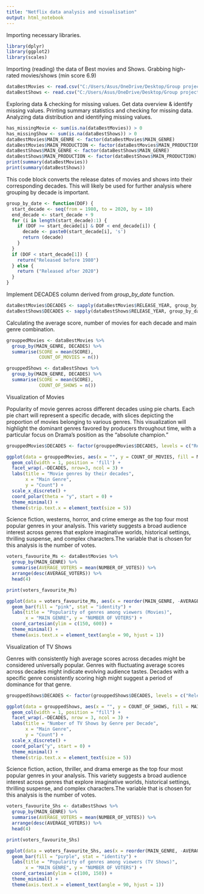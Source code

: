 ```yaml
---
title: "Netflix data analysis and visualisation"
output: html_notebook
---
```


Importing necessary libraries.

```r
library(dplyr)
library(ggplot2)
library(scales)
```

Importing (reading) the data of Best movies and Shows. Grabbing high-rated movies/shows (min score 6.9)

```r
dataBestMovies <- read.csv("C:/Users/Asus/OneDrive/Desktop/Group project - Netflix/Best Movies Netflix.csv")
dataBestShows <- read.csv("C:/Users/Asus/OneDrive/Desktop/Group project - Netflix/Best Shows Netflix.csv")
```

Exploring data & checking for missing values.
Get data overview & identify missing values.
Printing summary statistics and checking for missing data.
Analyzing data distribution and identifying missing values.

```r
has_missingMovie <- sum(is.na(dataBestMovies)) > 0
has_missingShow <- sum(is.na(dataBestShows)) > 0
dataBestMovies$MAIN_GENRE <- factor(dataBestMovies$MAIN_GENRE)
dataBestMovies$MAIN_PRODUCTION <- factor(dataBestMovies$MAIN_PRODUCTION)
dataBestShows$MAIN_GENRE <- factor(dataBestShows$MAIN_GENRE)
dataBestShows$MAIN_PRODUCTION <- factor(dataBestShows$MAIN_PRODUCTION)
print(summary(dataBestMovies))
print(summary(dataBestShows))
```
This code block converts the release dates of movies and shows into their corresponding decades. This will likely be used for further analysis where grouping by decade is important.

```r
group_by_date <- function(DOF) {
  start_decade <- seq(from = 1980, to = 2020, by = 10)
  end_decade <- start_decade + 9
  for (i in length(start_decade):1) {
    if (DOF >= start_decade[i] & DOF < end_decade[i]) {
      decade <- paste0(start_decade[i], 's')
      return (decade)
    }
  }
  if (DOF < start_decade[1]) {
    return("Released before 1980")
  } else {
    return ("Released after 2020")
  }
}
```

Implement DECADES column derived from *group_by_date* function.

```r
dataBestMovies$DECADES <- sapply(dataBestMovies$RELEASE_YEAR, group_by_date)
dataBestShows$DECADES <- sapply(dataBestShows$RELEASE_YEAR, group_by_date)
```

Calculating the average score, number of movies for each decade and main genre combination.

```r
grouppedMovies <- dataBestMovies %>%
  group_by(MAIN_GENRE, DECADES) %>%
  summarise(SCORE = mean(SCORE),
            COUNT_OF_MOVIES = n())

grouppedShows <- dataBestShows %>%
  group_by(MAIN_GENRE, DECADES) %>%
  summarise(SCORE = mean(SCORE),
            COUNT_OF_SHOWS = n())
```
Visualization of Movies

Popularity of movie genres across different decades using pie charts. Each pie chart will represent a specific decade, with slices depicting the proportion of movies belonging to various genres. This visualization will highlight the dominant genres favored by producers throughout time, with a particular focus on Drama's position as the "absolute champion."

```r
grouppedMovies$DECADES <- factor(grouppedMovies$DECADES, levels = c("Released before 1980", "1980s", "1990s", "2000s", "2010s", "2020s", "Released after 2020"))

ggplot(data = grouppedMovies, aes(x = "", y = COUNT_OF_MOVIES, fill = MAIN_GENRE)) +
  geom_col(width = 1, position = 'fill') +
  facet_wrap(.~DECADES, nrow=3, ncol = 3) +
  labs(title = "Movie genres by their decades",
       x = "Main Genre",
       y = "Count") +
  scale_x_discrete() +
  coord_polar(theta = "y", start = 0) +
  theme_minimal() +
  theme(strip.text.x = element_text(size = 5))
```
Science fiction, westerns, horror, and crime emerge as the top four most popular genres in your analysis. This variety suggests a broad audience interest across genres that explore imaginative worlds, historical settings, thrilling suspense, and complex characters.The variable that is chosen for this analysis is the number of votes.

```r
voters_favourite_Ms <- dataBestMovies %>%
  group_by(MAIN_GENRE) %>%
  summarise(AVERAGE_VOTERS = mean(NUMBER_OF_VOTES)) %>%
  arrange(desc(AVERAGE_VOTERS)) %>%
  head(4)

print(voters_favourite_Ms)

ggplot(data = voters_favourite_Ms, aes(x = reorder(MAIN_GENRE, -AVERAGE_VOTERS), y = AVERAGE_VOTERS/1000)) +
  geom_bar(fill = "pink", stat = "identity") +
  labs(title = "Popularity of genres among viewers (Movies)",
       x = "MAIN GENRE", y = "NUMBER OF VOTERS") +
  coord_cartesian(ylim = c(150, 600)) +
  theme_minimal() +
  theme(axis.text.x = element_text(angle = 90, hjust = 1))
```

Visualization of TV Shows

Genres with consistently high average scores across decades might be considered universally popular. Genres with fluctuating average scores across decades might indicate evolving audience tastes. Decades with a specific genre consistently scoring high might suggest a period of dominance for that genre.

```r
grouppedShows$DECADES <- factor(grouppedShows$DECADES, levels = c("Released before 1980", "1980s", "1990s", "2000s", "2010s", "2020s", "Released after 2020"))

ggplot(data = grouppedShows, aes(x = "", y = COUNT_OF_SHOWS, fill = MAIN_GENRE)) +
  geom_col(width = 1, position = "fill") +
  facet_wrap(.~DECADES, nrow = 3, ncol = 3) +
  labs(title = "Number of TV Shows by Genre per Decade",
       x = "Main Genre",
       y = "Count") +
  scale_x_discrete() +
  coord_polar("y", start = 0) + 
  theme_minimal() +
  theme(strip.text.x = element_text(size = 5))
```
Science fiction, action, thriller, and drama emerge as the top four most popular genres in your analysis. This variety suggests a broad audience interest across genres that explore imaginative worlds, historical settings, thrilling suspense, and complex characters.The variable that is chosen for this analysis is the number of votes.

```r
voters_favourite_Shs <- dataBestShows %>%
  group_by(MAIN_GENRE) %>%
  summarise(AVERAGE_VOTERS = mean(NUMBER_OF_VOTES)) %>%
  arrange(desc(AVERAGE_VOTERS)) %>%
  head(4)

print(voters_favourite_Shs)

ggplot(data = voters_favourite_Shs, aes(x = reorder(MAIN_GENRE, -AVERAGE_VOTERS), y = AVERAGE_VOTERS/1000)) +
  geom_bar(fill = "purple", stat = "identity") +
  labs(title = "Popularity of genres among viewers (TV Shows)",
       x = "MAIN GENRE", y = "NUMBER OF VOTERS") +
  coord_cartesian(ylim = c(100, 150)) +
  theme_minimal() +
  theme(axis.text.x = element_text(angle = 90, hjust = 1))
```




